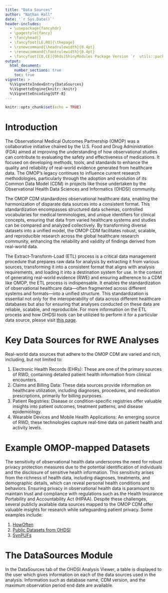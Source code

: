 ```yaml
---
title: "Data Sources"
author: "Nathan Hall"
date: '`r Sys.Date()`'
header-includes:
  - \usepackage{fancyhdr}
  - \pagestyle{fancy}
  - \fancyhead{}
  - \fancyfoot[LE,RO]{\thepage}
  - \renewcommand{\headrulewidth}{0.4pt}
  - \renewcommand{\footrulewidth}{0.4pt}
  - \fancyfoot[CO,CE]{OhdsiShinyModules Package Version `r  utils::packageVersion("OhdsiShinyModules")`}
output:
  html_document:
    number_sections: true
    toc: true
vignette: >
  %\VignetteIndexEntry{DataSources}
  %\VignetteEngine{knitr::knitr}
  %\VignetteEncoding{UTF-8}
---
```


```r
knitr::opts_chunk$set(echo = TRUE)
```

# Introduction

The Observational Medical Outcomes Partnership (OMOP) was a collaborative initiative chaired by the U.S. Food and Drug Administration (FDA) aimed at improving the understanding of how observational studies can contribute to evaluating the safety and effectiveness of medications. It focused on developing methods, tools, and standards to enhance the quality and reliability of real-world evidence generated from healthcare data. The OMOP's legacy continues to influence current research methodologies, particularly through the adoption and evolution of its Common Data Model (CDM) in projects like those undertaken by the Observational Health Data Sciences and Informatics (OHDSI) community.

The OMOP CDM standardizes observational healthcare data, enabling the harmonization of disparate data sources into a consistent format. This standardization encompasses structured data schemas, controlled vocabularies for medical terminologies, and unique identifiers for clinical concepts, ensuring that data from varied healthcare systems and studies can be compared and analyzed collectively. By transforming diverse datasets into a unified model, the OMOP CDM facilitates robust, scalable, and reproducible research across the global healthcare research community, enhancing the reliability and validity of findings derived from real-world data.

The Extract-Transform-Load (ETL) process is a critical data management procedure that prepares raw data for analysis by extracting it from various sources, transforming it into a consistent format that aligns with analysis requirements, and loading it into a destination system for use. In the context of generating real-world evidence (RWE) and ensuring adherence to a CDM like OMOP, the ETL process is indispensable. It enables the standardization of observational healthcare data—often fragmented across different systems and formats—into a unified structure. This standardization is essential not only for the interoperability of data across different healthcare databases but also for ensuring that analyses conducted on these data are reliable, scalable, and reproducible. For more information on the ETL process and how OHDSI tools can be utilizied to perform it for a particular data source, please visit [this page](https://ohdsi.github.io/TheBookOfOhdsi/ExtractTransformLoad "ETL").

# Key Data Sources for RWE Analyses

Real-world data sources that adhere to the OMOP CDM are varied and rich, including, but not limited to:

1.  Electronic Health Records (EHRs): These are one of the primary sources of RWD, containing detailed patient health information from clinical encounters.
2.  Claims and Billing Data: These data sources provide information on healthcare utilization, including diagnoses, procedures, and medication prescriptions, primarily for billing purposes.
3.  Patient Registries: Disease or condition-specific registries offer valuable insights into patient outcomes, treatment patterns, and disease epidemiology.
4.  Wearable Devices and Mobile Health Applications: An emerging source of RWD, these technologies capture real-time data on patient health and activity levels.

# Example OMOP-mapped Datasets

The sensitivity of observational health data underscores the need for robust privacy protection measures due to the potential identification of individuals and the disclosure of sensitive health information. This sensitivity arises from the richness of health data, including diagnoses, treatments, and demographic details, which can reveal personal health conditions and behaviors. Ensuring privacy in observational health data is paramount to maintain trust and compliance with regulations such as the Health Insurance Portability and Accountability Act (HIPAA). Despite these challenges, several publicly available data sources mapped to the OMOP CDM offer valuable insights for research while safeguarding patient privacy. Some examples include:

1.  [HowOften](http://howoften.org/ "HowOften")
2.  [Public Datasets from OHDSI](http://data.ohdsi.org/ "OHDSI Datasets")
3.  [SynPUFs](https://www.cms.gov/data-research/statistics-trends-and-reports/medicare-claims-synthetic-public-use-files "Medicare Claims Synthetic Public Use Files (SynPUFs)")

# The DataSources Module

In the DataSources tab of the OHDSI Analysis Viewer, a table is displayed to the user which gives information on each of the data sources used in the analysis. Information such as database name, CDM version, and the maximum observation period end date are available.
